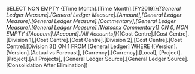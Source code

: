 SELECT NON EMPTY {[Time Month].[Time Month].[FY2019]}*{[General Ledger Measure].[General Ledger Measure].[Amount],[General Ledger Measure].[General Ledger Measure].[Commentary],[General Ledger Measure].[General Ledger Measure].[Watsonx Commentary]} ON 0, NON EMPTY {[Account].[Account].[All Accounts]}*{[Cost Centre].[Cost Centre].[Division 1],[Cost Centre].[Cost Centre].[Division 2],[Cost Centre].[Cost Centre].[Division 3]} ON 1 FROM [General Ledger] WHERE ([Version].[Version].[Actual vs Forecast], [Currency].[Currency].[Local], [Project].[Project].[All Projects], [General Ledger Source].[General Ledger Source].[Consolidation After Elimination])